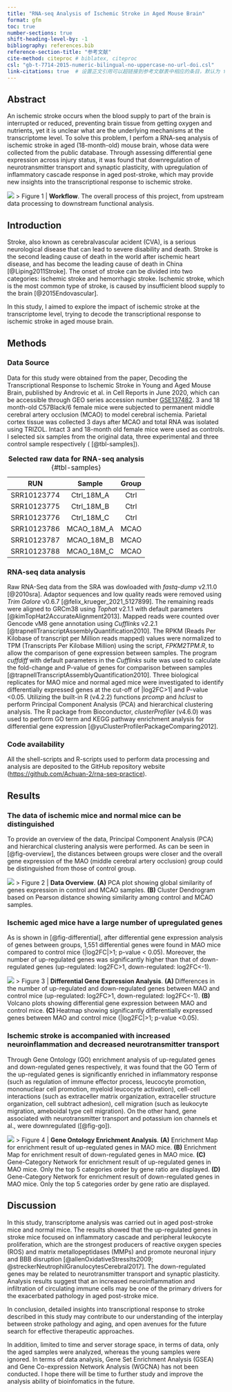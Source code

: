 ```yaml
---
title: "RNA-seq Analysis of Ischemic Stroke in Aged Mouse Brain"
format: gfm
toc: true
number-sections: true
shift-heading-level-by: -1
bibliography: references.bib
reference-section-title: "参考文献"
cite-method: citeproc # biblatex, citeproc
csl: "gb-t-7714-2015-numeric-bilingual-no-uppercase-no-url-doi.csl"
link-citations: true  # 设置正文引用可以超链接到参考文献表中相应的条目，默认为 false，当然true啦
---
```



## Abstract

An ischemic stroke occurs when the blood supply to part of the brain is interrupted or reduced, preventing brain tissue from getting oxygen and nutrients, yet it is unclear what are the underlying mechanisms at the transcriptome level. To solve this problem, I perfom a RNA-seq analysis of ischemic stroke in aged (18-month-old) mouse brain, whose data were collected from the public database. Through assessing differential gene expression across injury status, it was found that downregulation of neurotransmitter transport and synaptic plasticity, with upregulation of  inflammatory cascade response in aged post-stroke, which may provide new insights into the transcriptional response to ischemic stroke.  

![](./figure/Figure-1.pipeline.png)
> Figure 1 | **Workflow**. The overall process of this project, from upstream data processing to downstream functional analysis.


## Introduction

Stroke, also known as cerebralvascular acident (CVA), is a serious neurological disease that can lead to severe disability and death. Stroke is the second leading cause of death in the world after ischemic heart disease, and has become the leading cause of death in China [@Liping2011Stroke]. The onset of stroke can be divided into two categories: ischemic stroke and hemorrhagic stroke. Ischemic stroke, which is the most common type of stroke, is caused by insufficient blood supply to the brain [@2015Endovascular].

In this study, I aimed to explore the impact of ischemic stroke  at the transcriptome level, trying to decode the transcriptional response to ischemic stroke in aged mouse brain.

## Methods

### Data Source

Data for this study were obtained from the paper, Decoding the Transcriptional Response to Ischemic Stroke in Young and Aged Mouse Brain, published by Androvic et al. in Cell Reports in June 2020, which can be  accessible through GEO series accession number [GSE137482](https://www.ncbi.nlm.nih.gov/geo/query/acc.cgi?acc=GSE137482). 3 and 18 month-old C57Black/6 female mice were subjected to permanent middle cerebral artery occlusion (MCAO) to model cerebral ischemia. Parietal cortex tissue was collected 3 days after MCAO and total RNA was isolated using TRIZOL. Intact 3 and 18-month old female mice were used as controls. I selected six samples from the original data, three experimental and three control sample respectively ( [@tbl-samples]).


|RUN|Sample|Group|
| :-----------: | :------: | :-----: |
|SRR10123774|Ctrl_18M_A|Ctrl|
|SRR10123775|Ctrl_18M_B|Ctrl|
|SRR10123776|Ctrl_18M_C|Ctrl|
|SRR10123786|MCAO_18M_A|MCAO|
|SRR10123787|MCAO_18M_B|MCAO|
|SRR10123788|MCAO_18M_C|MCAO|

: **Selected raw data for RNA-seq analysis** {#tbl-samples}

### RNA-seq data analysis

Raw RNA-Seq data from the SRA was dowloaded with *fastq-dump* v2.11.0 [@2010sra]. Adaptor sequences and low quality reads were removed using *Trim Galore* v0.6.7 [@felix_krueger_2021_5127899]. The remaining reads were aligned to GRCm38 using *Tophat* v2.1.1 with default parameters [@kimTopHat2AccurateAlignment2013]. Mapped reads were counted over Gencode vM8 gene annotation using *Cufflinks* v2.2.1 [@trapnellTranscriptAssemblyQuantification2010]. The RPKM (Reads Per Kilobase of transcript per Million reads mapped) values were normalized to TPM (Transcripts Per Kilobase Million) using the script, *FPKM2TPM.R*, to allow the comparison of gene expression between samples. The program *cuffdiff* with default parameters in the *Cufflinks* suite was used to calculate the fold-change and P-value of genes for comparison between samples [@trapnellTranscriptAssemblyQuantification2010]. Three biological replicates for MAO mice and normal aged mice were investigated to identify differentially expressed genes at the cut-off of |log2FC>1| and P-value <0.05. Utilizing the built-in R (v4.2.2) functions *prcomp* and *hclust* to perform Principal Component Analysis (PCA) and hierarchical clustering analysis. The R package from Bioconductor, *clusterProfiler* (v4.6.0)  was used to perform GO term and KEGG pathway enrichment analysis for differential gene expression [@yuClusterProfilerPackageComparing2012].

### Code availability

All the shell-scripts and R-scripts used to perform data processing and analysis are deposited to the GitHub repository website ([https://github.com/Achuan-2/rna-seq-practice](https://github.com/Achuan-2/rna-seq-practice)).

## Results

### The data of ischemic mice and normal mice can be distinguished

To provide an overview of the data, Principal Component Analysis (PCA)  and hierarchical clustering analysis were performed. As can be seen in [@fig-overview], the distances between groups were closer and the overall gene expression of the MAO (middle cerebral artery occlusion) group could be distinguished from those of control group.

![](./figure/Figure-2.png){#fig-overview}
> Figure 2 | **Data Overview**. **(A)** PCA plot showing global similarity of genes expression in control and MCAO samples. **(B)** Cluster Dendrogram based on Pearson distance showing similarity among control and MCAO samples.



### Ischemic aged mice have a large number of upregulated genes

As is shown in [@fig-differential], after differential gene expression analysis of genes between groups, 1,551 differential genes were found in MAO mice compared to control mice (|log2FC|>1; p-value < 0.05). Moreover, the number of up-regulated genes was significantly higher than that of down-regulated genes (up-regulated: log2FC>1, down-regulated: log2FC<-1).

![](./figure/Figure-3.png){#fig-differential}
> Figure 3 | **Differential Gene Expression Analysis**. **(A) ** Differences in the number of up-regulated and down-regulated genes between MAO and  control mice (up-regulated: log2FC>1, down-regulated: log2FC<-1). **(B) ** Volcano plots showing differential gene expression between MAO and  control mice. **(C) ** Heatmap showing significantly differentially expressed genes between MAO and control mice (|log2FC|>1; p-value <0.05).


### Ischemic stroke is accompanied with increased neuroinflammation and decreased neurotransmitter transport

Through Gene Ontology (GO) enrichment analysis of up-regulated genes and down-regulated genes respectively, it was found that the GO Term of the up-regulated genes is significantly enriched in inflammatory response (such as regulation of immune effector process, leucocyte promotion, mononuclear cell promotion, myeloid leucocyte activation), cell-cell interactions (such as extraceller matrix organization, extraceller structure organization, cell subtract adhesion), cell migration (such as leukocyte migration, ameboidal type cell migration). On the other hand, gene associated with neurotransmitter transport and potassium ion channels et al., were downregulated ([@fig-go]).

![](./figure/Figure-4.png){#fig-go}
> Figure 4 | **Gene Ontology Enrichment Analysis**. **(A)** Enrichment Map for enrichment result of up-regulated genes in MAO mice. **(B)** Enrichment Map for enrichment result of down-regulated genes in MAO mice. **(C)** Gene-Category Network for enrichment result of up-regulated genes in MAO mice. Only the top 5 categories order by gene ratio are displayed. **(D)** Gene-Category Network for enrichment result of down-regulated genes in MAO mice. Only the top 5 categories order by gene ratio are displayed.

## Discussion

In this study, transcriptome analysis was carried out in aged post-stroke mice and normal mice. The results showed that the up-regulated genes in stroke mice focused on inflammatory cascade and peripheral leukocyte proliferation,  which are the strongest producers of reactive oxygen species (ROS) and matrix metallopeptidases (MMPs) and promote neuronal injury and BBB disruption [@allenOxidativeStressIts2009; @streckerNeutrophilGranulocytesCerebral2017]. The down-regulated genes may be related to neurotransmitter transport and synaptic plasticity. Analysis results suggest that an increased neuroinflammation and infiltration of circulating immune cells may be one of the primary drivers for the exacerbated pathology in aged post-stroke mice.

In conclusion, detailed insights into transcriptional response to stroke described in this study may contribute to our understanding of the interplay between stroke pathology and aging, and open avenues for the future search for effective therapeutic approaches.

In addition, limited to time and server storage space, in terms of data, only the aged samples were analyzed, whereas the young samples were ignored. In terms of data analysis, Gene Set Enrichment Analysis (GSEA) and Gene Co-expression Network Analysis (WGCNA) has not been conducted. I hope there will be time to further study and improve the analysis ability of bioinfomatics in the future.
